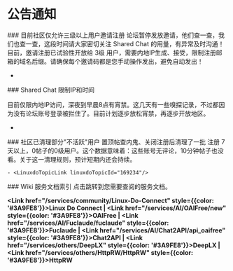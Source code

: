 
公告通知
===

<Callout type="info" emoji="">
### 目前社区仅允许三级以上用户邀请注册
论坛暂停发放邀请，他们查一查，我们也查一查，这段时间请大家密切关注 Shared Chat 的用量，有异常及时沟通！
目前，邀请注册已试验性开放给 3级 用户，需要内地IP生成、接受，限制注册邮箱的域名后缀。请确保每个邀请码都是您手动操作发出，避免自动发出！

- <LinuxdoTopicLink linuxdoTopicId="163886"/>

</Callout>

<Callout type="info" emoji="">
### Shared Chat 限制IP和时间

目前仅限内地IP访问，深夜到早晨8点有宵禁。这几天有一些嗅探记录，不过都因为没有论坛账号登录被拦住了。目前计划逐步放松宵禁，再逐步开放地区。
- <LinuxdoTopicLink linuxdoTopicId="166810"/>

</Callout>

<Callout type="info" emoji="">
    ### 社区已清理部分"不活跃"用户
    置顶帖查内鬼、关闭注册后清理了一批 注册 7天以上，0帖子的0级用户。这个数据意味着：这些账号无评论，10分钟帖子也没看。关于这一清理规则，预计短期内还会持续。

    - <LinuxdoTopicLink linuxdoTopicId="169234"/>

</Callout>

<Callout type="info" emoji="">
### Wiki 服务文档索引
点击跳转到您需要查阅的服务文档。

**<Link href="/services/community/Linux-Do-Connect" style={{color: '#3A9FE8'}}>Linux Do Connect</Link> | <Link href="/services/AI/OAIFree/new" style={{color: '#3A9FE8'}}>OAIFree</Link> | <Link href="/services/AI/Fuclaude/fuclaude" style={{color: '#3A9FE8'}}>Fuclaude</Link> | <Link href="/services/AI/Chat2API/api_oaifree" style={{color: '#3A9FE8'}}>Chat2API</Link> | <Link href="/services/others/DeepLX" style={{color: '#3A9FE8'}}>DeepLX</Link> | <Link href="/services/others/HttpRW/HttpRW" style={{color: '#3A9FE8'}}>HttpRW</Link>**
<br/>

</Callout>
